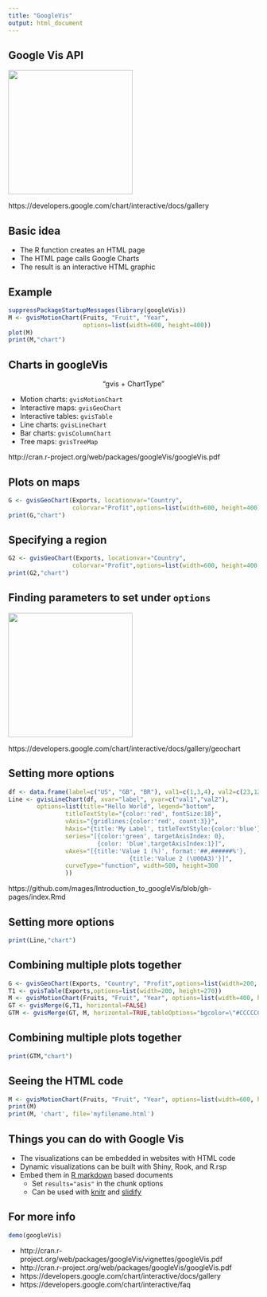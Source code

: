 ---
title: "GoogleVis"
output: html_document
---

## Google Vis API

<img class="center" src="googlecharts.png" height=250>

https://developers.google.com/chart/interactive/docs/gallery

## Basic idea

* The R function creates an HTML page
* The HTML page calls Google Charts
* The result is an interactive HTML graphic

## Example 

```{r gv, results="asis", cache=TRUE}
suppressPackageStartupMessages(library(googleVis))
M <- gvisMotionChart(Fruits, "Fruit", "Year",
                     options=list(width=600, height=400))
plot(M)
print(M,"chart")
```

## Charts in googleVis

<center> "gvis + ChartType" </center>

* Motion charts:  `gvisMotionChart`
* Interactive maps: `gvisGeoChart`
* Interactive tables: `gvisTable`
* Line charts: `gvisLineChart`
* Bar charts: `gvisColumnChart`
* Tree maps: `gvisTreeMap`

http://cran.r-project.org/web/packages/googleVis/googleVis.pdf

## Plots on maps

```{r,dependson="gv",results="asis", cache=TRUE}
G <- gvisGeoChart(Exports, locationvar="Country",
                  colorvar="Profit",options=list(width=600, height=400))
print(G,"chart")
```

## Specifying a region

```{r,dependson="gv",results="asis", cache=TRUE}
G2 <- gvisGeoChart(Exports, locationvar="Country",
                  colorvar="Profit",options=list(width=600, height=400,region="150"))
print(G2,"chart")
```

## Finding parameters to set under `options`


<img class="center" src="configoptions.png" height=250>

https://developers.google.com/chart/interactive/docs/gallery/geochart

## Setting more options

```{r linechart,dependson="gv",results="asis", cache=TRUE}
df <- data.frame(label=c("US", "GB", "BR"), val1=c(1,3,4), val2=c(23,12,32))
Line <- gvisLineChart(df, xvar="label", yvar=c("val1","val2"),
        options=list(title="Hello World", legend="bottom",
                titleTextStyle="{color:'red', fontSize:18}",                         
                vAxis="{gridlines:{color:'red', count:3}}",
                hAxis="{title:'My Label', titleTextStyle:{color:'blue'}}",
                series="[{color:'green', targetAxisIndex: 0}, 
                         {color: 'blue',targetAxisIndex:1}]",
                vAxes="[{title:'Value 1 (%)', format:'##,######%'}, 
                                  {title:'Value 2 (\U00A3)'}]",                          
                curveType="function", width=500, height=300                         
                ))
```

https://github.com/mages/Introduction_to_googleVis/blob/gh-pages/index.Rmd

## Setting more options

```{r ,dependson="linechart",results="asis", cache=TRUE}
print(Line,"chart")
```

## Combining multiple plots together

```{r multiplot,dependson="gv",results="asis", cache=TRUE}
G <- gvisGeoChart(Exports, "Country", "Profit",options=list(width=200, height=100))
T1 <- gvisTable(Exports,options=list(width=200, height=270))
M <- gvisMotionChart(Fruits, "Fruit", "Year", options=list(width=400, height=370))
GT <- gvisMerge(G,T1, horizontal=FALSE)
GTM <- gvisMerge(GT, M, horizontal=TRUE,tableOptions="bgcolor=\"#CCCCCC\" cellspacing=10")
```

## Combining multiple plots together

```{r,dependson="multiplot",results="asis", cache=TRUE}
print(GTM,"chart")
```

## Seeing the HTML code

```{r ,dependson="gv", cache=TRUE}
M <- gvisMotionChart(Fruits, "Fruit", "Year", options=list(width=600, height=400))
print(M)
print(M, 'chart', file='myfilename.html')
```

## Things you can do with Google Vis

* The visualizations can be embedded in websites with HTML code
* Dynamic visualizations can be built with Shiny, Rook, and R.rsp
* Embed them in [R markdown](http://www.rstudio.com/ide/docs/authoring/using_markdown) based documents
  * Set `results="asis"` in the chunk options
  * Can be used with [knitr](http://cran.r-project.org/web/packages/knitr/index.html) and [slidify](http://slidify.org/)

## For more info

```{r,eval=FALSE}
demo(googleVis)
```

* http://cran.r-project.org/web/packages/googleVis/vignettes/googleVis.pdf
* http://cran.r-project.org/web/packages/googleVis/googleVis.pdf
* https://developers.google.com/chart/interactive/docs/gallery
* https://developers.google.com/chart/interactive/faq